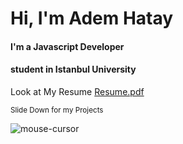 # Hi, I'm Adem Hatay

#### I'm a Javascript Developer

#### student in Istanbul University

Look at  My Resume [Resume.pdf](https://github.com/ademhatay/ademhatay/raw/main/Adem%20Hatay.pdf)

<sub>Slide Down for my Projects</sub>

![mouse-cursor](https://user-images.githubusercontent.com/66277966/192483484-978de7d3-e224-400c-bbaa-cd7053113fe6.png)
